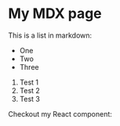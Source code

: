 # My MDX page

This is a list in markdown:

- One
- Two
- Three

1. Test 1
2. Test 2
3. Test 3

Checkout my React component:
